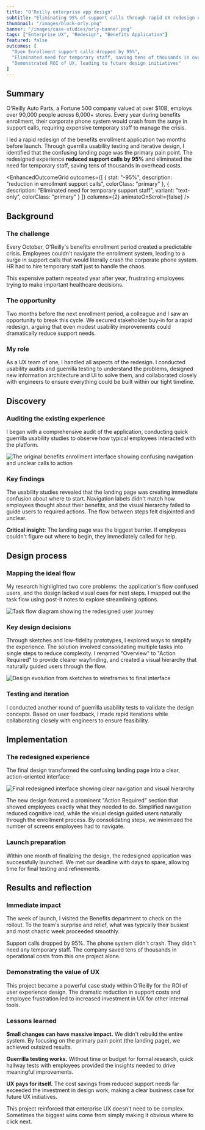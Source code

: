 ```yaml
---
title: "O'Reilly enterprise app design"
subtitle: "Eliminating 95% of support calls through rapid UX redesign of benefits enrollment"
thumbnail: "/images/block-orly.png"
banner: "/images/case-studies/orly-banner.png"
tags: ["Enterprise UX", "Redesign", "Benefits Application"]
featured: false
outcomes: [
  "Open Enrollment support calls dropped by 95%",
  "Eliminated need for temporary staff, saving tens of thousands in overhead",
  "Demonstrated ROI of UX, leading to future design initiatives"
]
---
```



## Summary

<ProjectDetails 
goal="Reduce friction in benefits enrollment to prevent system crashes and support overload"
responsibilities="UX research, usability testing, end-to-end redesign"
duration="2 months"
/>

O'Reilly Auto Parts, a Fortune 500 company valued at over $10B, employs over 90,000 people across 6,000+ stores. Every year during benefits enrollment, their corporate phone system would crash from the surge in support calls, requiring expensive temporary staff to manage the crisis.

I led a rapid redesign of the benefits enrollment application two months before launch. Through guerrilla usability testing and iterative design, I identified that the confusing landing page was the primary pain point. The redesigned experience **reduced support calls by 95%** and eliminated the need for temporary staff, saving tens of thousands in overhead costs.

<EnhancedOutcomeGrid 
  outcomes={[
    {
      stat: "-95%",
      description: "reduction in enrollment support calls",
      colorClass: "primary"
    },
    {
      description: "Eliminated need for temporary support staff",
      variant: "text-only",
      colorClass: "primary"
    }
  ]}
  columns={2}
  animateOnScroll={false}
/>

## Background

### The challenge

Every October, O'Reilly's benefits enrollment period created a predictable crisis. Employees couldn't navigate the enrollment system, leading to a surge in support calls that would literally crash the corporate phone system. HR had to hire temporary staff just to handle the chaos.

This expensive pattern repeated year after year, frustrating employees trying to make important healthcare decisions.

### The opportunity

Two months before the next enrollment period, a colleague and I saw an opportunity to break this cycle. We secured stakeholder buy-in for a rapid redesign, arguing that even modest usability improvements could dramatically reduce support needs.

### My role

As a UX team of one, I handled all aspects of the redesign. I conducted usability audits and guerrilla testing to understand the problems, designed new information architecture and UI to solve them, and collaborated closely with engineers to ensure everything could be built within our tight timeline.

## Discovery

### Auditing the existing experience

I began with a comprehensive audit of the application, conducting quick guerrilla usability studies to observe how typical employees interacted with the platform.

![The original benefits enrollment interface showing confusing navigation and unclear calls to action](/images/case-studies/orly-original.png)

### Key findings

The usability studies revealed that the landing page was creating immediate confusion about where to start. Navigation labels didn't match how employees thought about their benefits, and the visual hierarchy failed to guide users to required actions. The flow between steps felt disjointed and unclear.

**Critical insight:** The landing page was the biggest barrier. If employees couldn't figure out where to begin, they immediately called for help.

## Design process

### Mapping the ideal flow

My research highlighted two core problems: the application's flow confused users, and the design lacked visual cues for next steps. I mapped out the task flow using post-it notes to explore streamlining options.

![Task flow diagram showing the redesigned user journey](/images/case-studies/orly-taskflow.png)

### Key design decisions

Through sketches and low-fidelity prototypes, I explored ways to simplify the experience. The solution involved consolidating multiple tasks into single steps to reduce complexity. I renamed "Overview" to "Action Required" to provide clearer wayfinding, and created a visual hierarchy that naturally guided users through the flow.

![Design evolution from sketches to wireframes to final interface](/images/case-studies/orly-evolution.png)

### Testing and iteration

I conducted another round of guerrilla usability tests to validate the design concepts. Based on user feedback, I made rapid iterations while collaborating closely with engineers to ensure feasibility.

## Implementation

### The redesigned experience

The final design transformed the confusing landing page into a clear, action-oriented interface:

![Final redesigned interface showing clear navigation and visual hierarchy](/images/case-studies/orly-final.png)

The new design featured a prominent "Action Required" section that showed employees exactly what they needed to do. Simplified navigation reduced cognitive load, while the visual design guided users naturally through the enrollment process. By consolidating steps, we minimized the number of screens employees had to navigate.

### Launch preparation

Within one month of finalizing the design, the redesigned application was successfully launched. We met our deadline with days to spare, allowing time for final testing and refinements.

## Results and reflection

### Immediate impact

The week of launch, I visited the Benefits department to check on the rollout. To the team's surprise and relief, what was typically their busiest and most chaotic week proceeded smoothly. 

Support calls dropped by 95%. The phone system didn't crash. They didn't need any temporary staff. The company saved tens of thousands in operational costs from this one project alone.

### Demonstrating the value of UX

This project became a powerful case study within O'Reilly for the ROI of user experience design. The dramatic reduction in support costs and employee frustration led to increased investment in UX for other internal tools.

### Lessons learned

**Small changes can have massive impact.** We didn't rebuild the entire system. By focusing on the primary pain point (the landing page), we achieved outsized results.

**Guerrilla testing works.** Without time or budget for formal research, quick hallway tests with employees provided the insights needed to drive meaningful improvements.

**UX pays for itself.** The cost savings from reduced support needs far exceeded the investment in design work, making a clear business case for future UX initiatives.

This project reinforced that enterprise UX doesn't need to be complex. Sometimes the biggest wins come from simply making it obvious where to click next.